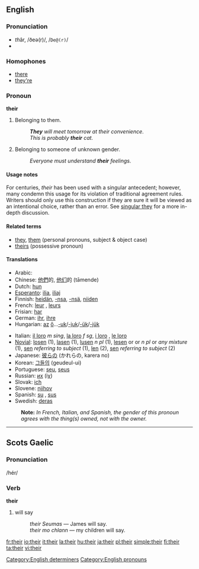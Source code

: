 ==English==

{{rank|my|were|are|37|their|one|so|me}}

===Pronunciation===
*''th''âr, /ðeə(r)/, /<tt>De@(r)</tt>/
*{{audio|en-us-their.ogg|Audio (US)}}

===Homophones===
*[[there]]
*[[they're]]

===Pronoun===
'''their'''

# {{possessive determiner}} Belonging to them.
#:'''''They''' will meet tomorrow at their convenience''. 
#:''This is probably '''their''' cat.'' 
# {{possessive determiner}} Belonging to someone of unknown gender.
#:''Everyone must understand '''their''' feelings.''

====Usage notes====
For centuries, ''their'' has been used with a singular antecedent; however, many condemn this usage for its violation of traditional agreement rules.  Writers should only use this construction if they are sure it will be viewed as an intentional choice, rather than an error. See [[w:Singular_they|singular they]] for a more in-depth discussion.

====Related terms====
*[[they]], [[them]] (personal pronouns, subject & object case)
*[[theirs]] (possessive pronoun)

====Translations====
{{top}}
*Arabic: {{ARchar|[[لهم]]}} {{Unicode|(láhum)}}
*Chinese: [[他們]]的, [[他们]]的 (tāmende)
*Dutch: [[hun]]
*[[Esperanto]]: [[ilia]], [[iliaj]]
*Finnish: [[heidän]], [[-nsa]], [[-nsä]], [[niiden]]
*French: [[leur]] {{s}}, [[leurs]] {{p}}
*Frisian: [[har]]
*German: [[ihr]], [[ihre]]
*Hungarian: [[az]] [[ő]]...[[-uk]]/[[-juk]]/[[-ük]]/[[-jük]]
{{mid}}
*Italian: [[il loro]] ''m sing'', [[la loro]] ''f sg'', [[i loro]] {{m}} {{p}}, [[le loro]] {{f}} {{p}}
*[[Novial]]: [[losen]] {{m}} {{p}} (1), [[lasen]] {{f}} {{p}} (1), [[lusen]] ''n pl '' (1), [[lesen]] {{m}} {{p}} or {{f}} {{p}} or ''n pl'' or ''any mixture'' (1), [[sen]] ''referring to subject'' (1), [[len]] (2), [[sen]] ''referring to subject'' (2) 
*Japanese: [[彼ら]]の (かれらの, karera no)
*Korean: [[그들의]] (geudeul-ui)
*Portuguese: [[seu]], [[seus]]
*Russian: [[их]] (iχ)
*Slovak: [[ich#Slovak|ich]]
*Slovene: [[njihov]]
*Spanish: [[su]] {{s}}, [[sus]] {{p}}
*Swedish: [[deras]]
{{bottom}}
:'''Note:''' ''In French, Italian, and Spanish, the gender of this pronoun agrees with the thing(s) owned, not with the owner.''

----

==Scots Gaelic==
===Pronunciation===
/hér/

===Verb===
'''their'''

# will say
#:''their Seumas'' &mdash; James will say.
#:''their mo chlann'' &mdash; my children will say.

[[Category:English determiners]]
[[Category:English pronouns]]

[[fr:their]]
[[io:their]]
[[it:their]]
[[la:their]]
[[hu:their]]
[[ja:their]]
[[pl:their]]
[[simple:their]]
[[fi:their]]
[[ta:their]]
[[vi:their]]